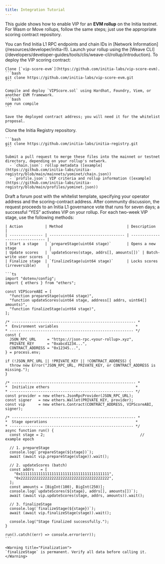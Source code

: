 ```yaml
---
title: Integration Tutorial
---
```


This guide shows how to enable VIP for an **EVM rollup** on the Initia testnet.  
For Wasm or Move rollups, follow the same steps; just use the appropriate scoring contract repository.

<Info title="Network Details">
You can find Initia L1 RPC endpoints and chain IDs in [Network Information](/resources/developer/initia-l1).
</Info>

<Steps title="VIP Integration Steps">
  <Step title="Deploy Your EVM Rollup">
    Launch your rollup using the [Weave CLI](/developers/developer-guides/tools/clis/weave-cli/rollup/introduction).
  </Step>
  <Step title="Deploy the VIP Scoring Contract">
    To deploy the VIP scoring contract:
    
    Clone [`vip-score-evm`](https://github.com/initia-labs/vip-score-evm).
    ```bash
    git clone https://github.com/initia-labs/vip-score-evm.git
    ```
    
    Compile and deploy `VIPScore.sol` using Hardhat, Foundry, Viem, or another EVM framework.  
    ```bash
    npm run compile
    ```
    
    Save the deployed contract address; you will need it for the whitelist proposal.
  </Step>
  <Step title="Register the Rollup in the Initia Registry">
    Clone the Initia Registry repository.  
    
    ```bash
    git clone https://github.com/initia-labs/initia-registry.git
    ```

    Submit a pull request to merge these files into the mainnet or testnet directory, depending on your rollup's network.
      - `chain.json`: rollup metadata ([example](https://github.com/initia-labs/initia-registry/blob/main/mainnets/yominet/chain.json))
      - `profile.json`: VIP criteria and rollup information ([example](https://github.com/initia-labs/initia-registry/blob/main/profiles/yominet.json))  
  </Step>
  <Step title="Request VIP Whitelisting">
    Draft a forum post with the whitelist template, specifying your operator address and the scoring-contract address.  
    After community discussion, the request proceeds to an Initia L1 governance vote that runs for seven days; a successful “YES” activates VIP on your rollup.
  </Step>
  <Step title="Operate the VIP Scoring Contract">
    For each two-week VIP stage, use the following methods:

    | Action          | Method                             | Description                     |
    | --------------- | ---------------------------------- | ------------------------------- |
    | Start a stage   | `prepareStage(uint64 stage)`       | Opens a new stage               |
    | Update scores   | `updateScores(stage, addrs[], amounts[])` | Batch-write user scores  |
    | Finalize stage  | `finalizeStage(uint64 stage)`      | Locks scores (irreversible)     |

    ```ts
    import "dotenv/config";
    import { ethers } from "ethers";

    const VIPScoreABI = [
      "function prepareStage(uint64 stage)",
      "function updateScores(uint64 stage, address[] addrs, uint64[] amounts)",
      "function finalizeStage(uint64 stage)",
    ];

    /* -------------------------------------------------------- *
    *  Environment variables                                   *
    * -------------------------------------------------------- */
    const {
      JSON_RPC_URL     = "https://json-rpc.<your-rollup>.xyz",
      PRIVATE_KEY      = "0xabcd1234...",
      CONTRACT_ADDRESS = "0x12345...",
    } = process.env;

    if (!JSON_RPC_URL || !PRIVATE_KEY || !CONTRACT_ADDRESS) {
      throw new Error("JSON_RPC_URL, PRIVATE_KEY, or CONTRACT_ADDRESS is missing.");
    }

    /* -------------------------------------------------------- *
    *  Initialize ethers                                       *
    * -------------------------------------------------------- */
    const provider = new ethers.JsonRpcProvider(JSON_RPC_URL);
    const signer   = new ethers.Wallet(PRIVATE_KEY, provider);
    const vip      = new ethers.Contract(CONTRACT_ADDRESS, VIPScoreABI, signer);

    /* -------------------------------------------------------- *
    *  Stage operations                                        *
    * -------------------------------------------------------- */
    async function run() {
      const stage = 2;                                           // example epoch

      // 1. prepareStage
      console.log(`prepareStage(${stage})`);
      await (await vip.prepareStage(stage)).wait();

      // 2. updateScores (batch)
      const addrs   = [
        "0x1111111111111111111111111111111111111111",
        "0x2222222222222222222222222222222222222222",
      ];
      const amounts = [BigInt(100), BigInt(250)];
      console.log(`updateScores(${stage}, addrs[], amounts[])`);
      await (await vip.updateScores(stage, addrs, amounts)).wait();

      // 3. finalizeStage
      console.log(`finalizeStage(${stage})`);
      await (await vip.finalizeStage(stage)).wait();

      console.log("Stage finalized successfully.");
    }

    run().catch((err) => console.error(err));
    ```

    <Warning title="Finalization">
    `finalizeStage` is permanent. Verify all data before calling it.
    </Warning>
  </Step>
</Steps>